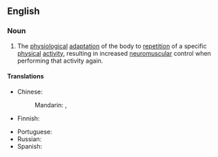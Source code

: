 ==English==
{{wikipedia}}

===Noun===
{{en-noun|head=[[muscle]] [[memory]]|-}}

# The [[physiological]] [[adaptation]] of the body to [[repetition]] of a specific [[physical]] [[activity]], resulting in increased [[neuromuscular]] control when performing that activity again.

====Translations====
{{trans-top|subconscious memorisation of a physical movement}}
* Chinese:
*: Mandarin: {{t|cmn|肌肉記憶|sc=Hani}}, {{t|cmn|肌肉记忆|tr=jīròu jìyì|sc=Hani}}
* Finnish: {{t-needed|fi}}
{{trans-mid}}
* Portuguese: {{t|pt|memória muscular|f}}
* Russian: {{t-needed|ru}}
* Spanish: {{t|es|memoria muscular|f}}
{{trans-bottom}}